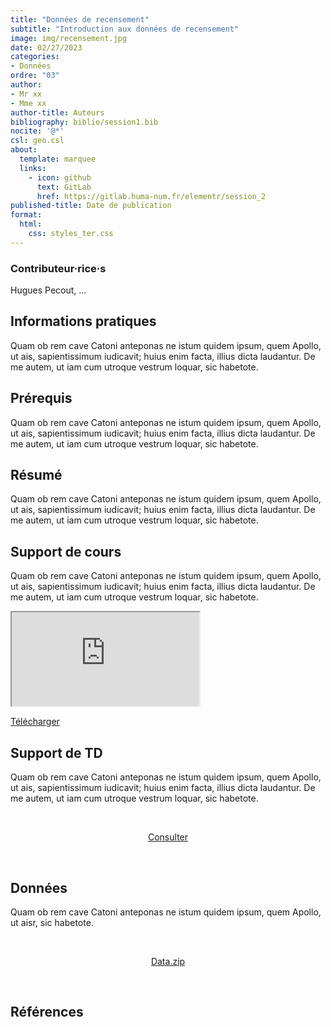 ```yaml
---
title: "Données de recensement"
subtitle: "Introduction aux données de recensement"
image: img/recensement.jpg
date: 02/27/2023
categories: 
- Données
ordre: "03" 
author: 
- Mr xx
- Mme xx
author-title: Auteurs
bibliography: biblio/session1.bib
nocite: '@*'
csl: geo.csl
about:
  template: marquee
  links:
    - icon: github
      text: GitLab
      href: https://gitlab.huma-num.fr/elementr/session_2
published-title: Date de publication 
format:
  html: 
    css: styles_ter.css
---
```


::: {#contrib}
### Contributeur·rice·s

Hugues Pecout, ...
:::

::: {#block}
## <i class="bi bi-info-circle"></i> Informations pratiques

Quam ob rem cave Catoni anteponas ne istum quidem ipsum, quem Apollo, ut ais, sapientissimum iudicavit; huius enim facta, illius dicta laudantur. De me autem, ut iam cum utroque vestrum loquar, sic habetote.
:::

<div>

## <i class="bi bi-ui-checks-grid"></i> Prérequis

Quam ob rem cave Catoni anteponas ne istum quidem ipsum, quem Apollo, ut ais, sapientissimum iudicavit; huius enim facta, illius dicta laudantur. De me autem, ut iam cum utroque vestrum loquar, sic habetote.

</div>

<div>

## <i class="bi bi-bookmark"></i> Résumé

Quam ob rem cave Catoni anteponas ne istum quidem ipsum, quem Apollo, ut ais, sapientissimum iudicavit; huius enim facta, illius dicta laudantur. De me autem, ut iam cum utroque vestrum loquar, sic habetote.

</div>

<div>

## <i class="bi bi-person-video3"></i> Support de cours

Quam ob rem cave Catoni anteponas ne istum quidem ipsum, quem Apollo, ut ais, sapientissimum iudicavit; huius enim facta, illius dicta laudantur. De me autem, ut iam cum utroque vestrum loquar, sic habetote.

</div>

<object class="slide" data="support/introR_seance2_diapo.pdf" type="application/pdf">

<iframe class="slide" src="https://meghan.rbind.io/slides/neair/neair.html#/title-slide">

</iframe>

::: {#url}
<i class="bi bi-cloud-arrow-down-fill"></i> [Télécharger</i>]()
:::

</object>

<div>

## <i class="bi bi-person-video3"></i> Support de TD

Quam ob rem cave Catoni anteponas ne istum quidem ipsum, quem Apollo, ut ais, sapientissimum iudicavit; huius enim facta, illius dicta laudantur. De me autem, ut iam cum utroque vestrum loquar, sic habetote.

\

<center><a href="" class="btn btn-warning" role="button" aria-disabled="true"><i class="bi bi-eye"></i> Consulter</a></center>

\

</div>

<div>

## <i class="bi bi-clipboard-data"></i> Données

Quam ob rem cave Catoni anteponas ne istum quidem ipsum, quem Apollo, ut aisr, sic habetote.

\

<center><a href="" class="btn btn-info" role="button" aria-disabled="true"><i class="bi bi-cloud-arrow-down"></i> Data.zip</a></center>

\

</div>

## <i class="bi bi-file-earmark-text"></i> Références

::: {#refs}
:::
